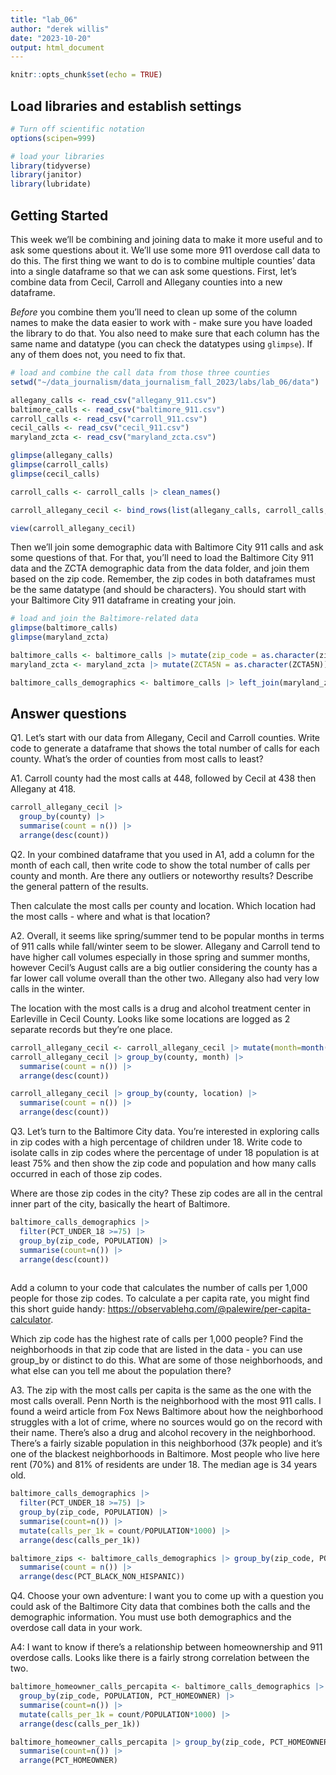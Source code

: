 ```yaml
---
title: "lab_06"
author: "derek willis"
date: "2023-10-20"
output: html_document
---
```


```r
knitr::opts_chunk$set(echo = TRUE)
```

## Load libraries and establish settings

```r
# Turn off scientific notation
options(scipen=999)

# load your libraries
library(tidyverse)
library(janitor)
library(lubridate)

```

## Getting Started

This week we'll be combining and joining data to make it more useful and to ask some questions about it. We'll use some more 911 overdose call data to do this. The first thing we want to do is to combine multiple counties' data into a single dataframe so that we can ask some questions. First, let's combine data from Cecil, Carroll and Allegany counties into a new dataframe.

*Before* you combine them you'll need to clean up some of the column names to make the data easier to work with - make sure you have loaded the library to do that. You also need to make sure that each column has the same name and datatype (you can check the datatypes using `glimpse`). If any of them does not, you need to fix that.

```r
# load and combine the call data from those three counties
setwd("~/data_journalism/data_journalism_fall_2023/labs/lab_06/data")

allegany_calls <- read_csv("allegany_911.csv")
baltimore_calls <- read_csv("baltimore_911.csv")
carroll_calls <- read_csv("carroll_911.csv")
cecil_calls <- read_csv("cecil_911.csv")
maryland_zcta <- read_csv("maryland_zcta.csv")

glimpse(allegany_calls)
glimpse(carroll_calls)
glimpse(cecil_calls)

carroll_calls <- carroll_calls |> clean_names()

carroll_allegany_cecil <- bind_rows(list(allegany_calls, carroll_calls, cecil_calls))

view(carroll_allegany_cecil)
```

Then we'll join some demographic data with Baltimore City 911 calls and ask some questions of that. For that, you'll need to load the Baltimore City 911 data and the ZCTA demographic data from the data folder, and join them based on the zip code. Remember, the zip codes in both dataframes must be the same datatype (and should be characters). You should start with your Baltimore City 911 dataframe in creating your join.

```r
# load and join the Baltimore-related data
glimpse(baltimore_calls)
glimpse(maryland_zcta)

baltimore_calls <- baltimore_calls |> mutate(zip_code = as.character(zip_code))
maryland_zcta <- maryland_zcta |> mutate(ZCTA5N = as.character(ZCTA5N))

baltimore_calls_demographics <- baltimore_calls |> left_join(maryland_zcta, join_by(zip_code == ZCTA5N))

```

## Answer questions

Q1. Let's start with our data from Allegany, Cecil and Carroll counties. Write code to generate a dataframe that shows the total number of calls for each county. What's the order of counties from most calls to least?

A1.
Carroll county had the most calls at 448, followed by Cecil at 438 then Allegany at 418.

```r

carroll_allegany_cecil |> 
  group_by(county) |>
  summarise(count = n()) |>
  arrange(desc(count))
```

Q2. In your combined dataframe that you used in A1, add a column for the month of each call, then write code to show the total number of calls per county and month. Are there any outliers or noteworthy results? Describe the general pattern of the results.

Then calculate the most calls per county and location. Which location had the most calls - where and what is that location?

A2.
Overall, it seems like spring/summer tend to be popular months in terms of 911 calls while fall/winter seem to be slower. Allegany and Carroll tend to have higher call volumes especially in those spring and summer months, however Cecil's August calls are a big outlier considering the county has a far lower call volume overall than the other two. Allegany also had very low calls in the winter.

The location with the most calls is a drug and alcohol treatment center in Earleville in Cecil County. Looks like some locations are logged as 2 separate records but they're one place.


```r
carroll_allegany_cecil <- carroll_allegany_cecil |> mutate(month=month(date, label = TRUE))
carroll_allegany_cecil |> group_by(county, month) |>
  summarise(count = n()) |>
  arrange(desc(count))

carroll_allegany_cecil |> group_by(county, location) |>
  summarise(count = n()) |>
  arrange(desc(count))

```

Q3. Let's turn to the Baltimore City data. You're interested in exploring calls in zip codes with a high percentage of children under 18. Write code to isolate calls in zip codes where the percentage of under 18 population is at least 75% and then show the zip code and population and how many calls occurred in each of those zip codes.

Where are those zip codes in the city?
These zip codes are all in the central inner part of the city, basically the heart of Baltimore. 

```r
baltimore_calls_demographics |> 
  filter(PCT_UNDER_18 >=75) |> 
  group_by(zip_code, POPULATION) |>
  summarise(count=n()) |>
  arrange(desc(count)) 
  
```


Add a column to your code that calculates the number of calls per 1,000 people for those zip codes. To calculate a per capita rate, you might find this short guide handy: [https://observablehq.com/\@palewire/per-capita-calculator](https://observablehq.com/@palewire/per-capita-calculator){.uri}.

Which zip code has the highest rate of calls per 1,000 people? Find the neighborhoods in that zip code that are listed in the data - you can use group_by or distinct to do this. What are some of those neighborhoods, and what else can you tell me about the population there?

A3.
The zip with the most calls per capita is the same as the one with the most calls overall. Penn North is the neighborhood with the most 911 calls. I found a weird article from Fox News Baltimore about how the neighborhood struggles with a lot of crime, where no sources would go on the record with their name. There's also a drug and alcohol recovery in the neighborhood. There's a fairly sizable population in this neighborhood (37k people) and it's one of the blackest neighborhoods in Baltimore. Most people who live here rent (70%) and 81% of residents are under 18. The median age is 34 years old.


```r
baltimore_calls_demographics |> 
  filter(PCT_UNDER_18 >=75) |> 
  group_by(zip_code, POPULATION) |>
  summarise(count=n()) |>
  mutate(calls_per_1k = count/POPULATION*1000) |>
  arrange(desc(calls_per_1k))

baltimore_zips <- baltimore_calls_demographics |> group_by(zip_code, POPULATION, PCT_WHITE_NON_HISPANIC, PCT_BLACK_NON_HISPANIC, PCT_HISPANIC, PCT_HOMEOWNER, PCT_UNDER_18, PCT_RENT, PCT_POP_65) |>
  summarise(count = n()) |>
  arrange(desc(PCT_BLACK_NON_HISPANIC))
```

Q4. Choose your own adventure: I want you to come up with a question you could ask of the Baltimore City data that combines both the calls and the demographic information. You must use both demographics and the overdose call data in your work.

A4: I want to know if there's a relationship between homeownership and 911 overdose calls. Looks like there is a fairly strong correlation between the two.

```r
baltimore_homeowner_calls_percapita <- baltimore_calls_demographics |> 
  group_by(zip_code, POPULATION, PCT_HOMEOWNER) |>
  summarise(count=n()) |>
  mutate(calls_per_1k = count/POPULATION*1000) |>
  arrange(desc(calls_per_1k))

baltimore_homeowner_calls_percapita |> group_by(zip_code, PCT_HOMEOWNER, calls_per_1k) |> 
  summarise(count=n()) |>
  arrange(PCT_HOMEOWNER)


```
